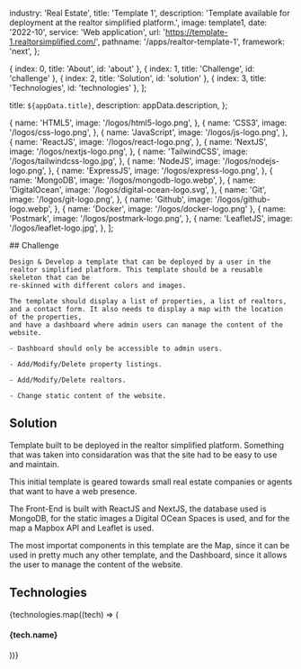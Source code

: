   industry: 'Real Estate',
  title: 'Template 1',
  description: 'Template available for deployment at the realtor simplified platform.',
  image: template1,
  date: '2022-10',
  service: 'Web application',
  url: 'https://template-1.realtorsimplified.com/',
  pathname: '/apps/realtor-template-1',
  framework: 'next',
};

  { index: 0, title: 'About', id: 'about' },
  { index: 1, title: 'Challenge', id: 'challenge' },
  { index: 2, title: 'Solution', id: 'solution' },
  { index: 3, title: 'Technologies', id: 'technologies' },
];

  title: `${appData.title}`,
  description: appData.description,
};

  {
    name: 'HTML5',
    image: '/logos/html5-logo.png',
  },
  {
    name: 'CSS3',
    image: '/logos/css-logo.png',
  },
  {
    name: 'JavaScript',
    image: '/logos/js-logo.png',
  },
  {
    name: 'ReactJS',
    image: '/logos/react-logo.png',
  },
  {
    name: 'NextJS',
    image: '/logos/nextjs-logo.png',
  },
  {
    name: 'TailwindCSS',
    image: '/logos/tailwindcss-logo.jpg',
  },
  {
    name: 'NodeJS',
    image: '/logos/nodejs-logo.png',
  },
  {
    name: 'ExpressJS',
    image: '/logos/express-logo.png',
  },
  {
    name: 'MongoDB',
    image: '/logos/mongodb-logo.webp',
  },
  {
    name: 'DigitalOcean',
    image: '/logos/digital-ocean-logo.svg',
  },
  {
    name: 'Git',
    image: '/logos/git-logo.png',
  },
  {
    name: 'Github',
    image: '/logos/github-logo.webp',
  },
  { name: 'Docker', image: '/logos/docker-logo.png' },
  {
    name: 'Postmark',
    image: '/logos/postmark-logo.png',
  },
  {
    name: 'LeafletJS',
    image: '/logos/leaflet-logo.jpg',
  },
];

<Container>

<Border className="my-8" />

  <Section id="challenge">
    ## Challenge

    Design & Develop a template that can be deployed by a user in the realtor simplified platform. This template should be a reusable skeleton that can be
    re-skinned with different colors and images. 
    
    The template should display a list of properties, a list of realtors, and a contact form. It also needs to display a map with the location of the properties, 
    and have a dashboard where admin users can manage the content of the website.

    - Dashboard should only be accessible to admin users.

    - Add/Modify/Delete property listings.

    - Add/Modify/Delete realtors.

    - Change static content of the website.

  </Section>

<Border className="my-8" />

<Section id="solution">

## Solution

<AppSolution image='realtor-template-1.png' href={appData.url}>
  
Template built to be deployed in the realtor simplified platform. Something that was taken into considaration was that the site had to be easy to use and maintain.

This initial template is geared towards small real estate companies or agents that want to have a web presence.

The Front-End is built with ReactJS and NextJS, the database used is MongoDB, for the static images a Digital OCean Spaces is used, and for the map a Mapbox API and Leaflet is used.


The most importat components in this template are the Map, since it can be used in pretty much any other template, and the Dashboard, since it allows the user to manage the content of the website.

</AppSolution>

</Section>

<Border className="my-8" />

<Section id="technologies">

## Technologies

<FadeInStagger className="flex gap-4 mt-6 flex-wrap" faster once>
  {technologies.map((tech) => (
    <FadeIn key={tech.name}>
      <div className="mt-auto">
        <Image
          src={tech.image}
          className="object-contain rounded-md m-auto"
          alt=""
          height={64}
          width={64}
          style={{
            width: 64,
            height: 64,
          }}
        />
        <h4 className="text-sm font-semibold tracking-tight text-[#525df3] text-center bg-white rounded-full w-min px-2 m-2 mx-auto">{tech.name}</h4>
      </div>
    </FadeIn>
  ))}
</FadeInStagger>

</Section>

</Container>
